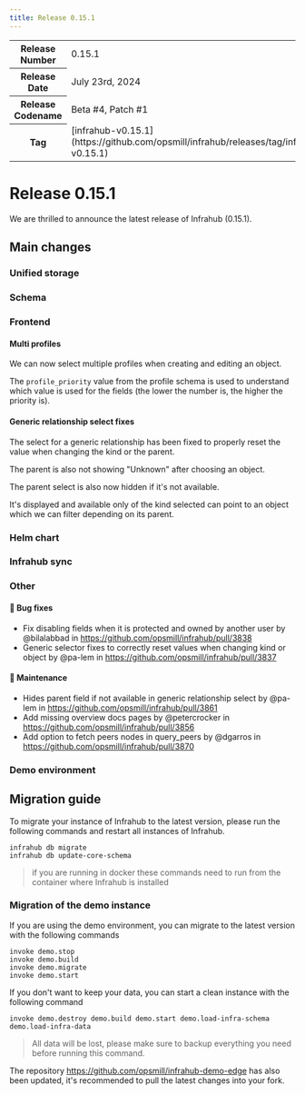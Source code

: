 ```yaml
---
title: Release 0.15.1
---
```

<table>
  <tbody>
    <tr>
      <th>Release Number</th>
      <td>0.15.1</td>
    </tr>
    <tr>
      <th>Release Date</th>
      <td>July 23rd, 2024</td>
    </tr>
    <tr>
      <th>Release Codename</th>
      <td>Beta #4, Patch #1</td>
    </tr>
    <tr>
      <th>Tag</th>
      <td>[infrahub-v0.15.1](https://github.com/opsmill/infrahub/releases/tag/infrahub-v0.15.1)</td>
    </tr>
  </tbody>
</table>

# Release 0.15.1

We are thrilled to announce the latest release of Infrahub (0.15.1).

## Main changes

### Unified storage

### Schema

### Frontend

#### Multi profiles

We can now select multiple profiles when creating and editing an object.

The `profile_priority` value from the profile schema is used to understand which value is used for the fields (the lower the number is, the higher the priority is).

#### Generic relationship select fixes

The select for a generic relationship has been fixed to properly reset the value when changing the kind or the parent.

The parent is also not showing "Unknown" after choosing an object.

The parent select is also now hidden if it's not available.

It's displayed and available only of the kind selected can point to an object which we can filter depending on its parent.

### Helm chart

### Infrahub sync

### Other

#### 🐛 Bug fixes

* Fix disabling fields when it is protected and owned by another user by @bilalabbad in https://github.com/opsmill/infrahub/pull/3838
* Generic selector fixes to correctly reset values when changing kind or object by @pa-lem in https://github.com/opsmill/infrahub/pull/3837

#### 🧰 Maintenance

* Hides parent field if not available in generic relationship select by @pa-lem in https://github.com/opsmill/infrahub/pull/3861
* Add missing overview docs pages by @petercrocker in https://github.com/opsmill/infrahub/pull/3856
* Add option to fetch peers nodes in query_peers by @dgarros in https://github.com/opsmill/infrahub/pull/3870

### Demo environment

## Migration guide

To migrate your instance of Infrahub to the latest version, please run the following commands and restart all instances of Infrahub.

<!-- vale off -->
```shell
infrahub db migrate
infrahub db update-core-schema
```
<!-- vale on -->

> if you are running in docker these commands need to run from the container where Infrahub is installed

### Migration of the demo instance

If you are using the demo environment, you can migrate to the latest version with the following commands

```shell
invoke demo.stop
invoke demo.build
invoke demo.migrate
invoke demo.start
```

If you don't want to keep your data, you can start a clean instance with the following command

```shell
invoke demo.destroy demo.build demo.start demo.load-infra-schema demo.load-infra-data
```

> All data will be lost, please make sure to backup everything you need before running this command.

The repository https://github.com/opsmill/infrahub-demo-edge has also been updated, it's recommended to pull the latest changes into your fork.
